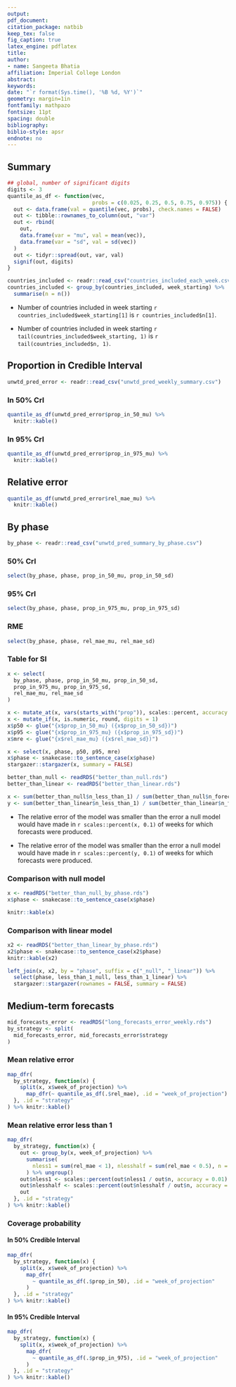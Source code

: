 ```yaml
---
output: 
pdf_document:
citation_package: natbib
keep_tex: false
fig_caption: true
latex_engine: pdflatex
title: 
author:
- name: Sangeeta Bhatia
affiliation: Imperial College London
abstract: 
keywords: 
date: "`r format(Sys.time(), '%B %d, %Y')`"
geometry: margin=1in
fontfamily: mathpazo
fontsize: 11pt
spacing: double
bibliography: 
biblio-style: apsr
endnote: no
---
```


## Summary
```r
## global, number of significant digits
digits <- 3
quantile_as_df <- function(vec,
                           probs = c(0.025, 0.25, 0.5, 0.75, 0.975)) {
  out <- data.frame(val = quantile(vec, probs), check.names = FALSE)
  out <- tibble::rownames_to_column(out, "var")
  out <- rbind(
    out,
    data.frame(var = "mu", val = mean(vec)),
    data.frame(var = "sd", val = sd(vec))
  )
  out <- tidyr::spread(out, var, val)
  signif(out, digits)
}

```

```r
countries_included <- readr::read_csv("countries_included_each_week.csv")
countries_included <- group_by(countries_included, week_starting) %>%
  summarise(n = n())
```

- Number of countries included in week starting 
`r countries_included$week_starting[1]` is `r countries_included$n[1]`.

- Number of countries included in week starting 
`r tail(countries_included$week_starting, 1)` is 
`r tail(countries_included$n, 1)`.


## Proportion in Credible Interval

```r
unwtd_pred_error <- readr::read_csv("unwtd_pred_weekly_summary.csv")
```

### In 50% CrI

```r

quantile_as_df(unwtd_pred_error$prop_in_50_mu) %>%
  knitr::kable()

```
### In 95% CrI

```r
quantile_as_df(unwtd_pred_error$prop_in_975_mu) %>%
  knitr::kable()
```

## Relative error


```r
quantile_as_df(unwtd_pred_error$rel_mae_mu) %>%
  knitr::kable()
```


## By phase

```r
by_phase <- readr::read_csv("unwtd_pred_summary_by_phase.csv")
```
### 50% CrI

```r
select(by_phase, phase, prop_in_50_mu, prop_in_50_sd) 
```

### 95% CrI

```r
select(by_phase, phase, prop_in_975_mu, prop_in_975_sd) 
```

### RME


```r
select(by_phase, phase, rel_mae_mu, rel_mae_sd) 
```

### Table for SI

```r
x <- select(
  by_phase, phase, prop_in_50_mu, prop_in_50_sd,
  prop_in_975_mu, prop_in_975_sd,
  rel_mae_mu, rel_mae_sd
)

x <- mutate_at(x, vars(starts_with("prop")), scales::percent, accuracy = 0.1)
x <- mutate_if(x, is.numeric, round, digits = 1)
x$p50 <- glue("{x$prop_in_50_mu} ({x$prop_in_50_sd})")
x$p95 <- glue("{x$prop_in_975_mu} ({x$prop_in_975_sd})")
x$mre <- glue("{x$rel_mae_mu} ({x$rel_mae_sd})")

x <- select(x, phase, p50, p95, mre)
x$phase <- snakecase::to_sentence_case(x$phase)
stargazer::stargazer(x, summary = FALSE)

```

```r
better_than_null <- readRDS("better_than_null.rds")
better_than_linear <- readRDS("better_than_linear.rds")

x <- sum(better_than_null$n_less_than_1) / sum(better_than_null$n_forecasts)
y <- sum(better_than_linear$n_less_than_1) / sum(better_than_linear$n_forecasts)
```

- The relative error of the model was smaller than the error a null 
model would have made in `r scales::percent(x, 0.1)` of weeks for which forecasts were
produced.

- The relative error of the model was smaller than the error a null 
model would have made in `r scales::percent(y, 0.1)` of weeks for which forecasts were
produced.

### Comparison with null model

```r
x <- readRDS("better_than_null_by_phase.rds") 
x$phase <- snakecase::to_sentence_case(x$phase)
```

```r
knitr::kable(x)
```
### Comparison with linear model

```r
x2 <- readRDS("better_than_linear_by_phase.rds")
x2$phase <- snakecase::to_sentence_case(x2$phase)
knitr::kable(x2)

```
```r

left_join(x, x2, by = "phase", suffix = c("_null", "_linear")) %>%
  select(phase, less_than_1_null, less_than_1_linear) %>%
  stargazer::stargazer(rownames = FALSE, summary = FALSE)

```

## Medium-term forecasts

```r
mid_forecasts_error <- readRDS("long_forecasts_error_weekly.rds")
by_strategy <- split(
  mid_forecasts_error, mid_forecasts_error$strategy
)
```
### Mean relative error

```r
map_dfr(
  by_strategy, function(x) {
    split(x, x$week_of_projection) %>%
      map_dfr(~ quantile_as_df(.$rel_mae), .id = "week_of_projection")
  }, .id = "strategy"
) %>% knitr::kable()

```

### Mean relative error less than 1


```r
map_dfr(
  by_strategy, function(x) {
    out <- group_by(x, week_of_projection) %>%
      summarise(
        nless1 = sum(rel_mae < 1), nlesshalf = sum(rel_mae < 0.5), n = n()
      ) %>% ungroup()
    out$nless1 <- scales::percent(out$nless1 / out$n, accuracy = 0.01)
    out$nlesshalf <- scales::percent(out$nlesshalf / out$n, accuracy = 0.01)
    out
  }, .id = "strategy"
) %>% knitr::kable()

```



### Coverage probability

#### In 50% Credible Interval

```r

map_dfr(
  by_strategy, function(x) {
    split(x, x$week_of_projection) %>%
      map_dfr(
        ~ quantile_as_df(.$prop_in_50), .id = "week_of_projection"
      )
  }, .id = "strategy"
) %>% knitr::kable()

```
#### In 95% Credible Interval

```r

map_dfr(
  by_strategy, function(x) {
    split(x, x$week_of_projection) %>%
      map_dfr(
        ~ quantile_as_df(.$prop_in_975), .id = "week_of_projection"
      )
  }, .id = "strategy"
) %>% knitr::kable()

```
